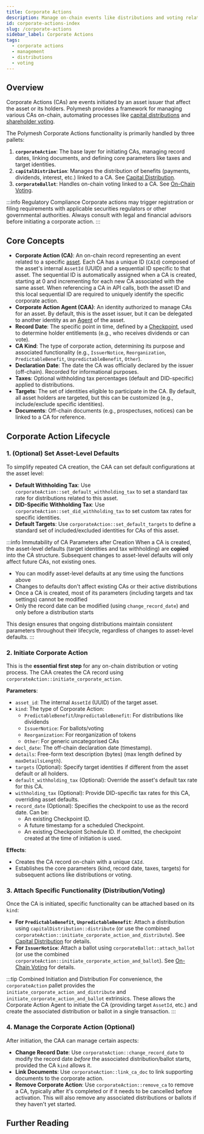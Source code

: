 ```yaml
---
title: Corporate Actions
description: Manage on-chain events like distributions and voting related to assets
id: corporate-actions-index
slug: /corporate-actions
sidebar_label: Corporate Actions
tags:
  - corporate actions
  - management
  - distributions
  - voting
---
```



## Overview

Corporate Actions (CAs) are events initiated by an asset issuer that affect the asset or its holders. Polymesh provides a framework for managing various CAs on-chain, automating processes like [capital distributions](/corporate-actions/distributions) and [shareholder voting](/corporate-actions/on-chain-voting).

The Polymesh Corporate Actions functionality is primarily handled by three pallets:

1.  **`corporateAction`**: The base layer for initiating CAs, managing record dates, linking documents, and defining core parameters like taxes and target identities.
2.  **`capitalDistribution`**: Manages the distribution of benefits (payments, dividends, interest, etc.) linked to a CA. See [Capital Distribution](/corporate-actions/distributions).
3.  **`corporateBallot`**: Handles on-chain voting linked to a CA. See [On-Chain Voting](/corporate-actions/on-chain-voting).

:::info Regulatory Compliance
Corporate actions may trigger registration or filing requirements with applicable securities regulators or other governmental authorities. Always consult with legal and financial advisors before initiating a corporate action.
:::

## Core Concepts

- **Corporate Action (CA)**: An on-chain record representing an event related to a specific [asset](/assets). Each CA has a unique ID (`CAId`) composed of the asset's internal `AssetId` (UUID) and a sequential ID specific to that asset. The sequential ID is automatically assigned when a CA is created, starting at 0 and incrementing for each new CA associated with the same asset. When referencing a CA in API calls, both the asset ID and this local sequential ID are required to uniquely identify the specific corporate action.
- **Corporate Action Agent (CAA)**: An identity authorized to manage CAs for an asset. By default, this is the asset issuer, but it can be delegated to another identity as an [Agent](/external-agents) of the asset.
- **Record Date**: The specific point in time, defined by a [Checkpoint](/corporate-actions/checkpoints), used to determine holder entitlements (e.g., who receives dividends or can vote).
- **CA Kind**: The type of corporate action, determining its purpose and associated functionality (e.g., `IssuerNotice`, `Reorganization`, `PredictableBenefit`, `UnpredictableBenefit`, `Other`).
- **Declaration Date**: The date the CA was officially declared by the issuer (off-chain). Recorded for informational purposes.
- **Taxes**: Optional withholding tax percentages (default and DID-specific) applied to distributions.
- **Targets**: The set of identities eligible to participate in the CA. By default, all asset holders are targeted, but this can be customized (e.g., include/exclude specific identities).
- **Documents**: Off-chain documents (e.g., prospectuses, notices) can be linked to a CA for reference.

## Corporate Action Lifecycle

### 1. (Optional) Set Asset-Level Defaults

To simplify repeated CA creation, the CAA can set default configurations at the asset level:

- **Default Withholding Tax**: Use `corporateAction::set_default_withholding_tax` to set a standard tax rate for distributions related to this asset.
- **DID-Specific Withholding Tax**: Use `corporateAction::set_did_withholding_tax` to set custom tax rates for specific identities.
- **Default Targets**: Use `corporateAction::set_default_targets` to define a standard set of included/excluded identities for CAs of this asset.

:::info Immutability of CA Parameters after Creation
When a CA is created, the asset-level defaults (target identities and tax withholding) are **copied** into the CA structure. Subsequent changes to asset-level defaults will only affect future CAs, not existing ones.

- You can modify asset-level defaults at any time using the functions above
- Changes to defaults don't affect existing CAs or their active distributions
- Once a CA is created, most of its parameters (including targets and tax settings) cannot be modified
- Only the record date can be modified (using `change_record_date`) and only before a distribution starts

This design ensures that ongoing distributions maintain consistent parameters throughout their lifecycle, regardless of changes to asset-level defaults.
:::

### 2. Initiate Corporate Action

This is the **essential first step** for any on-chain distribution or voting process. The CAA creates the CA record using `corporateAction::initiate_corporate_action`.

**Parameters**:

- `asset_id`: The internal `AssetId` (UUID) of the target asset.
- `kind`: The type of Corporate Action:
  - `PredictableBenefit`/`UnpredictableBenefit`: For distributions like dividends
  - `IssuerNotice`: For ballots/voting
  - `Reorganization`: For reorganization of tokens
  - `Other`: For generic uncategorised CAs
- `decl_date`: The off-chain declaration date (timestamp).
- `details`: Free-form text description (bytes) (max length defined by `maxDetailsLength`).
- `targets` (Optional): Specify target identities if different from the asset default or all holders.
- `default_withholding_tax` (Optional): Override the asset's default tax rate for this CA.
- `withholding_tax` (Optional): Provide DID-specific tax rates for this CA, overriding asset defaults.
- `record_date` (Optional): Specifies the checkpoint to use as the record date. Can be:
  - An existing Checkpoint ID.
  - A future timestamp for a scheduled Checkpoint.
  - An existing Checkpoint Schedule ID.
    If omitted, the checkpoint created at the time of initiation is used.

**Effects**:

- Creates the CA record on-chain with a unique `CAId`.
- Establishes the core parameters (kind, record date, taxes, targets) for subsequent actions like distributions or voting.

### 3. Attach Specific Functionality (Distribution/Voting)

Once the CA is initiated, specific functionality can be attached based on its `kind`:

- **For `PredictableBenefit`, `UnpredictableBenefit`**: Attach a distribution using `capitalDistribution::distribute` (or use the combined `corporateAction::initiate_corporate_action_and_distribute`). See [Capital Distribution](/corporate-actions/distributions) for details.
- **For `IssuerNotice`**: Attach a ballot using `corporateBallot::attach_ballot` (or use the combined `corporateAction::initiate_corporate_action_and_ballot`). See [On-Chain Voting](/corporate-actions/on-chain-voting) for details.

:::tip Combined Initiation and Distribution
For convenience, the `corporateAction` pallet provides the `initiate_corporate_action_and_distribute` and `initiate_corporate_action_and_ballot` extrinsics. These allows the Corporate Action Agent to initiate the CA (providing target `AssetId`, etc.) and create the associated distribution or ballot in a single transaction.
:::

### 4. Manage the Corporate Action (Optional)

After initiation, the CAA can manage certain aspects:

- **Change Record Date**: Use `corporateAction::change_record_date` to modify the record date _before_ the associated distribution/ballot starts, provided the CA `kind` allows it.
- **Link Documents**: Use `corporateAction::link_ca_doc` to link supporting documents to the corporate action.
- **Remove Corporate Action**: Use `corporateAction::remove_ca` to remove a CA, typically after it's completed or if it needs to be cancelled before activation. This will also remove any associated distributions or ballots if they haven't yet started.

## Further Reading

<DocCardList />
